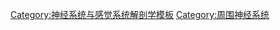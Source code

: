 {{Navbox
| name = 躯体感觉系统
| title = [[感受器|感覺受器]]
| state = {{{state|autocollapse}}}
| listclass = hlist

| group1 = [[觸覺]]
| list1 = 
* [[力學感受器]]
* 震动
** [[帕西尼氏小体]]
* 轻触覺
** [[触觉小体]]
* 压覺
** [[默克尔神经末梢]]
* 伸展
** [[球状小体]]

| group2 = [[疼痛|痛覺]]
| list2 = 
* {{tsl|en|Free nerve ending||游离神经末梢}}
* {{tsl|en|Nociceptor||伤害感受器}}

| group3 = [[温度]]
| list3 = 
* {{tsl|en|Thermoreceptor||溫度感受器}}（[[克劳泽终球]]）

| group4 = [[本體感覺]]
| list4=
* {{tsl|en|Golgi tendon organ||高尔基腱器官}}
* {{tsl|en|Muscle spindle||肌梭}}
** {{tsl|en|Intrafusal muscle fiber||梭内肌纤维}}
** {{tsl|en|Nuclear chain fiber||核链纤维}}
** {{tsl|en|Nuclear bag fiber||核袋纤维}}

| group5 = 其他
| list5 =
* [[毛细胞]]
* {{tsl|en|Baroreceptor||壓力感受器}}

}}<noinclude>
{{collapsible option}}
{{解剖学导航文档}}

[[Category:神经系统与感觉系统解剖学模板]]
[[Category:周围神经系统]]
</noinclude>